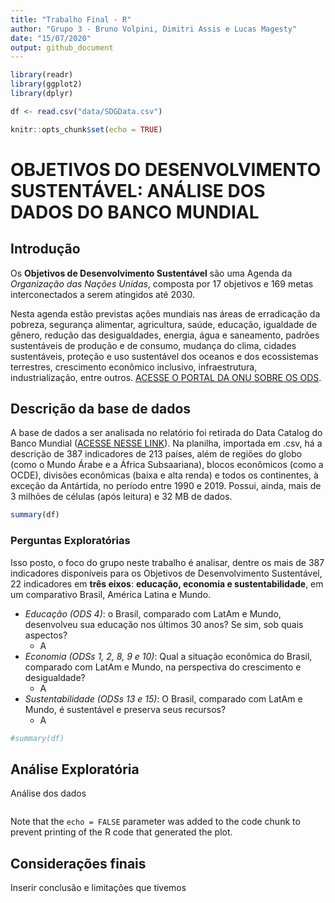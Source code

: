 ```yaml
---
title: "Trabalho Final - R"
author: "Grupo 3 - Bruno Volpini, Dimitri Assis e Lucas Magesty"
date: "15/07/2020"
output: github_document
---
```


```r
library(readr)
library(ggplot2)
library(dplyr)

df <- read.csv("data/SDGData.csv")

knitr::opts_chunk$set(echo = TRUE)
```

# OBJETIVOS DO DESENVOLVIMENTO SUSTENTÁVEL: ANÁLISE DOS DADOS DO BANCO MUNDIAL

## Introdução

Os **Objetivos de Desenvolvimento Sustentável** são uma Agenda da _Organização das Nações Unidas_, composta por 17 objetivos e 169 metas interconectados a serem atingidos até 2030.

Nesta agenda estão previstas ações mundiais nas áreas de erradicação da pobreza, segurança alimentar, agricultura, saúde, educação, igualdade de gênero, redução das desigualdades, energia, água e saneamento, padrões sustentáveis de produção e de consumo, mudança do clima, cidades sustentáveis, proteção e uso sustentável dos oceanos e dos ecossistemas terrestres, crescimento econômico inclusivo, infraestrutura, industrialização, entre outros. [ACESSE O PORTAL DA ONU SOBRE OS ODS](https://www.un.org/sustainabledevelopment/sustainable-development-goals/).

## Descrição da base de dados

A base de dados a ser analisada no relatório foi retirada do Data Catalog do Banco Mundial ([ACESSE NESSE LINK](https://datacatalog.worldbank.org/dataset/sustainable-development-goals)). Na planilha, importada em .csv, há a descrição de 387 indicadores de 213 países, além de regiões do globo (como o Mundo Árabe e a África Subsaariana), blocos econômicos (como a OCDE), divisões econômicas (baixa e alta renda) e todos os continentes, à exceção da Antártida, no período entre 1990 e 2019. Possui, ainda, mais de 3 milhões de células (após leitura) e 32 MB de dados.

```r
summary(df)
```

### Perguntas Exploratórias

Isso posto, o foco do grupo neste trabalho é analisar, dentre os mais de 387 indicadores disponíveis para os Objetivos de Desenvolvimento Sustentável, 22 indicadores em **três eixos**: __educação, economia e sustentabilidade__, em um comparativo Brasil, América Latina e Mundo.

- *Educação (ODS 4)*: o Brasil, comparado com LatAm e Mundo, desenvolveu sua educação nos últimos 30 anos? Se sim, sob quais aspectos?
  - A

- *Economia (ODSs 1, 2, 8, 9 e 10)*: Qual a situação econômica do Brasil, comparado com LatAm e Mundo, na perspectiva do crescimento e desigualdade? 
  - A
  
- *Sustentabilidade (ODSs 13 e 15)*: O Brasil, comparado com LatAm e Mundo, é sustentável e preserva seus recursos?
  - A

```r
#summary(df)
```

## Análise Exploratória

Análise dos dados

```r

```

Note that the `echo = FALSE` parameter was added to the code chunk to prevent printing of the R code that generated the plot.

## Considerações finais

Inserir conclusão e limitações que tivemos
